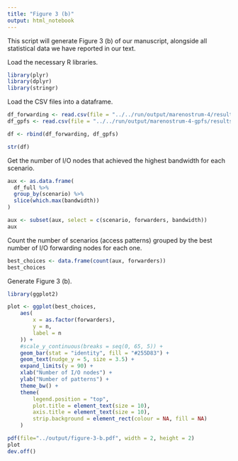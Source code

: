 ```yaml
---
title: "Figure 3 (b)"
output: html_notebook
---
```


This script will generate Figure 3 (b) of our manuscript, alongside all statistical data we have reported in our text.

Load the necessary R libraries.

```r
library(plyr)
library(dplyr)
library(stringr)
```

Load the CSV files into a dataframe.

```r
df_forwarding <- read.csv(file = "../../run/output/marenostrum-4/results/results.csv", sep = ";")
df_gpfs <- read.csv(file = "../../run/output/marenostrum-4-gpfs/results/results.csv", sep = ";")

df <- rbind(df_forwarding, df_gpfs)

str(df)
```

Get the number of I/O nodes that achieved the highest bandwidth for each scenario.

```r
aux <- as.data.frame(
  df_full %>%
  group_by(scenario) %>%
  slice(which.max(bandwidth))
)

aux <- subset(aux, select = c(scenario, forwarders, bandwidth))
aux
```

Count the number of scenarios (access patterns) grouped by the best number of I/O forwarding nodes for each one.

```r
best_choices <- data.frame(count(aux, forwarders))
best_choices
```

Generate Figure 3 (b).

```r
library(ggplot2)

plot <- ggplot(best_choices,
    aes(
        x = as.factor(forwarders),
        y = n,
        label = n
    )) +
    #scale_y_continuous(breaks = seq(0, 65, 5)) +
    geom_bar(stat = "identity", fill = "#255D83") +
    geom_text(nudge_y = 5, size = 3.5) +
    expand_limits(y = 90) +
    xlab("Number of I/O nodes") + 
    ylab("Number of patterns") +
    theme_bw() +
    theme(
        legend.position = "top",
        plot.title = element_text(size = 10),
        axis.title = element_text(size = 10), 
        strip.background = element_rect(colour = NA, fill = NA)
    )

pdf(file="../output/figure-3-b.pdf", width = 2, height = 2)
plot
dev.off()

```


